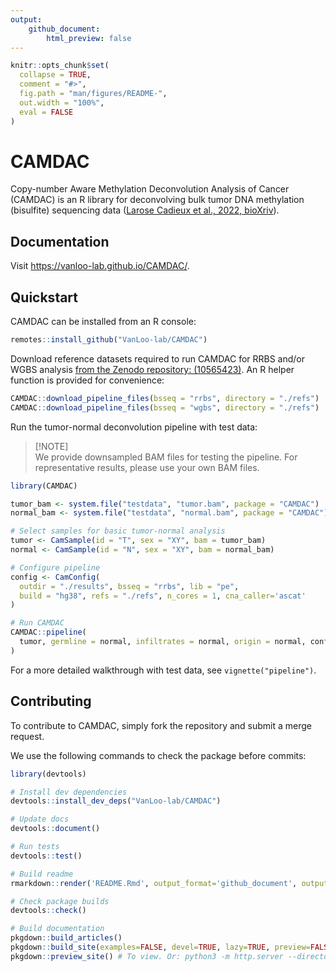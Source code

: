 ```yaml
---
output:
    github_document:
        html_preview: false
---
```


<!-- README.md is generated from README.Rmd. Please edit that file -->

```r
knitr::opts_chunk$set(
  collapse = TRUE,
  comment = "#>",
  fig.path = "man/figures/README-",
  out.width = "100%",
  eval = FALSE
)
```

# CAMDAC

Copy-number Aware Methylation Deconvolution Analysis of Cancer (CAMDAC) is an R library for deconvolving bulk tumor DNA methylation (bisulfite) sequencing data ([Larose Cadieux et al., 2022, bioXriv](https://www.biorxiv.org/content/10.1101/2020.11.03.366252v2)).

<!-- badges: start -->
<!-- badges: end -->

## Documentation

Visit [https://vanloo-lab.github.io/CAMDAC/](https://vanloo-lab.github.io/CAMDAC/).

## Quickstart

CAMDAC can be installed from an R console:

``` r
remotes::install_github("VanLoo-lab/CAMDAC")
```

Download reference datasets required to run CAMDAC for RRBS and/or WGBS analysis [from the Zenodo repository: (10565423)](https://zenodo.org/records/10565423). An R helper function is provided for convenience:

```r
CAMDAC::download_pipeline_files(bsseq = "rrbs", directory = "./refs")
CAMDAC::download_pipeline_files(bsseq = "wgbs", directory = "./refs")
```

Run the tumor-normal deconvolution pipeline with test data:

> [!NOTE]  
> We provide downsampled BAM files for testing the pipeline. For representative results, please use your own BAM files.

```r
library(CAMDAC)

tumor_bam <- system.file("testdata", "tumor.bam", package = "CAMDAC")
normal_bam <- system.file("testdata", "normal.bam", package = "CAMDAC")

# Select samples for basic tumor-normal analysis
tumor <- CamSample(id = "T", sex = "XY", bam = tumor_bam)
normal <- CamSample(id = "N", sex = "XY", bam = normal_bam)

# Configure pipeline
config <- CamConfig(
  outdir = "./results", bsseq = "rrbs", lib = "pe",
  build = "hg38", refs = "./refs", n_cores = 1, cna_caller='ascat'
)

# Run CAMDAC
CAMDAC::pipeline(
  tumor, germline = normal, infiltrates = normal, origin = normal, config
)
```

For a more detailed walkthrough with test data, see `vignette("pipeline")`.

## Contributing

To contribute to CAMDAC, simply fork the repository and submit a merge request.

We use the following commands to check the package before commits:

```r
library(devtools)

# Install dev dependencies
devtools::install_dev_deps("VanLoo-lab/CAMDAC")

# Update docs
devtools::document()

# Run tests
devtools::test()

# Build readme
rmarkdown::render('README.Rmd', output_format='github_document', output_file='README.md')

# Check package builds
devtools::check()

# Build documentation
pkgdown::build_articles()
pkgdown::build_site(examples=FALSE, devel=TRUE, lazy=TRUE, preview=FALSE)
pkgdown::preview_site() # To view. Or: python3 -m http.server --directory docs 8000
```
